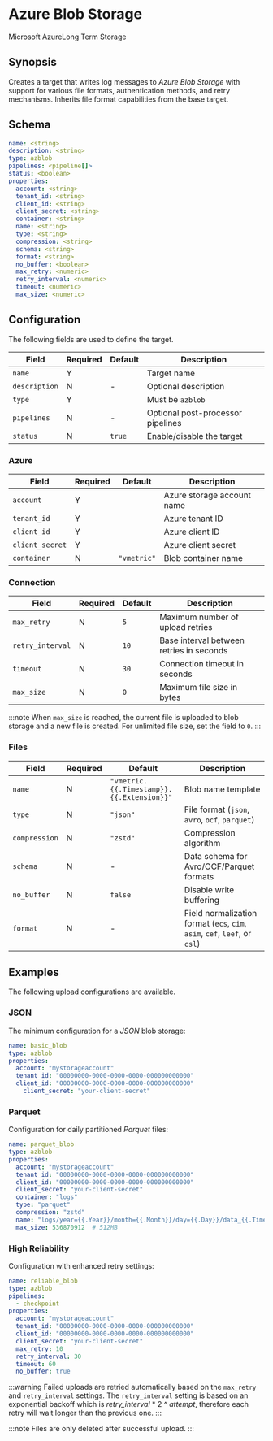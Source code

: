 # Azure Blob Storage

<span className="theme-doc-version-badge badge badge--secondary">Microsoft Azure</span><span className="theme-doc-version-badge badge badge--secondary">Long Term Storage</span>

## Synopsis

Creates a target that writes log messages to _Azure Blob Storage_ with support for various file formats, authentication methods, and retry mechanisms. Inherits file format capabilities from the base target.

## Schema

```yaml
name: <string>
description: <string>
type: azblob
pipelines: <pipeline[]>
status: <boolean>
properties:
  account: <string>
  tenant_id: <string>
  client_id: <string>
  client_secret: <string>
  container: <string>
  name: <string>
  type: <string>
  compression: <string>
  schema: <string>
  format: <string>
  no_buffer: <boolean>
  max_retry: <numeric>
  retry_interval: <numeric>
  timeout: <numeric>
  max_size: <numeric>
```

## Configuration

The following fields are used to define the target.

|Field|Required|Default|Description|
|---|---|---|---|
|`name`|Y||Target name|
|`description`|N|-|Optional description|
|`type`|Y||Must be `azblob`|
|`pipelines`|N|-|Optional post-processor pipelines|
|`status`|N|`true`|Enable/disable the target|

### Azure

|Field|Required|Default|Description|
|---|---|---|---|
|`account`|Y||Azure storage account name|
|`tenant_id`|Y||Azure tenant ID|
|`client_id`|Y||Azure client ID|
|`client_secret`|Y||Azure client secret|
|`container`|N|`"vmetric"`|Blob container name|

### Connection

|Field|Required|Default|Description|
|---|---|---|---|
|`max_retry`|N|`5`|Maximum number of upload retries|
|`retry_interval`|N|`10`|Base interval between retries in seconds|
|`timeout`|N|`30`|Connection timeout in seconds|
|`max_size`|N|`0`|Maximum file size in bytes|

:::note
When `max_size` is reached, the current file is uploaded to blob storage and a new file is created. For unlimited file size, set the field to `0`.
:::

### Files

|Field|Required|Default|Description|
|---|---|---|---|
|`name`|N|`"vmetric.{{.Timestamp}}.{{.Extension}}"`|Blob name template|
|`type`|N|`"json"`|File format (`json`, `avro`, `ocf`, `parquet`)|
|`compression`|N|`"zstd"`|Compression algorithm|
|`schema`|N|-|Data schema for Avro/OCF/Parquet formats|
|`no_buffer`|N|`false`|Disable write buffering|
|`format`|N|-|Field normalization format (`ecs`, `cim`, `asim`, `cef`, `leef`, or `csl`)|

## Examples

The following upload configurations are available.

### JSON

The minimum configuration for a _JSON_ blob storage:

```yaml
name: basic_blob
type: azblob
properties:
  account: "mystorageaccount"
  tenant_id: "00000000-0000-0000-0000-000000000000"
  client_id: "00000000-0000-0000-0000-000000000000"
    client_secret: "your-client-secret"
```

### Parquet

Configuration for daily partitioned _Parquet_ files:

```yaml
name: parquet_blob
type: azblob
properties:
  account: "mystorageaccount"
  tenant_id: "00000000-0000-0000-0000-000000000000"
  client_id: "00000000-0000-0000-0000-000000000000"
  client_secret: "your-client-secret"
  container: "logs"
  type: "parquet"
  compression: "zstd"
  name: "logs/year={{.Year}}/month={{.Month}}/day={{.Day}}/data_{{.Timestamp}}.parquet"
  max_size: 536870912  # 512MB
```

### High Reliability

Configuration with enhanced retry settings:

```yaml
name: reliable_blob
type: azblob
pipelines:
  - checkpoint
properties:
  account: "mystorageaccount"
  tenant_id: "00000000-0000-0000-0000-000000000000"
  client_id: "00000000-0000-0000-0000-000000000000"
  client_secret: "your-client-secret"
  max_retry: 10
  retry_interval: 30
  timeout: 60
  no_buffer: true
```

:::warning
Failed uploads are retried automatically based on the `max_retry` and `retry_interval` settings. The `retry_interval` setting is based on an exponential backoff which is _retry_interval_&nbsp;*&nbsp;2&nbsp;^&nbsp;_attempt_, therefore each retry will wait longer than the previous one.
:::

:::note
Files are only deleted after successful upload.
:::
